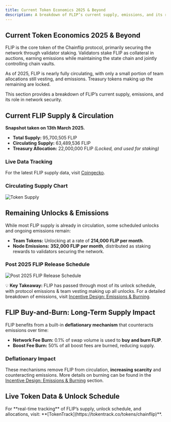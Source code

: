 ```yaml
---
title: Current Token Economics 2025 & Beyond
description: A breakdown of FLIP’s current supply, emissions, and its role in securing the Chainflip network.
---
```



## Current Token Economics 2025 & Beyond

FLIP is the core token of the Chainflip protocol, primarily securing the network through validator staking. Validators stake FLIP as collateral in auctions, earning emissions while maintaining the state chain and jointly controlling chain vaults.

As of 2025, FLIP is nearly fully circulating, with only a small portion of team allocations still vesting, and emissions. Treasury tokens making up the remaining are locked.

This section provides a breakdown of FLIP’s current supply, emissions, and its role in network security.


## Current FLIP Supply & Circulation

**Snapshot taken on 13th March 2025.**

- **Total Supply:** 95,700,505 FLIP
- **Circulating Supply:** 63,489,536 FLIP
- **Treasury Allocation:** 22,000,000 FLIP _(Locked, and used for staking)_

### Live Data Tracking
For the latest FLIP supply data, visit [Coingecko](https://www.coingecko.com/en/coins/chainflip).

### **Circulating Supply Chart**
![Token Supply](/concepts/supplypiechart.png)


## Remaining Unlocks & Emissions

While most FLIP supply is already in circulation, some scheduled unlocks and ongoing emissions remain:

- **Team Tokens:** Unlocking at a rate of **214,000 FLIP per month**.
- **Node Emissions:** **352,000 FLIP per month**, distributed as staking rewards to validators securing the network.

### **Post 2025 FLIP Release Schedule**
![Post 2025 FLIP Release Schedule](/concepts/FLIPreleaseschedule.png)

💡 **Key Takeaway:** FLIP has passed through most of its unlock schedule, with protocol emissions & team vesting making up all unlocks.
<Callout type="info">
For a detailed breakdown of emissions, visit [Incentive Design: Emissions & Burning](./incentive-design-emission-and-burning).
</Callout>

## FLIP Buy-and-Burn: Long-Term Supply Impact

FLIP benefits from a built-in **deflationary mechanism** that counteracts emissions over time:

- **Network Fee Burn:** 0.1% of swap volume is used to **buy and burn FLIP**.
- **Boost Fee Burn:** 50% of all boost fees are burned, reducing supply.

### Deflationary Impact
These mechanisms remove FLIP from circulation, **increasing scarcity** and counteracting emissions.
<Callout type="info">
More details on burning can be found in the [Incentive Design: Emissions & Burning](./incentive-design-emission-and-burning) section.
</Callout>

## Live Token Data & Unlock Schedule
<Callout type="info">
For **real-time tracking** of FLIP’s supply, unlock schedule, and allocations, visit:
**[TokenTrack](https://tokentrack.co/tokens/chainflip)**.
</Callout>
